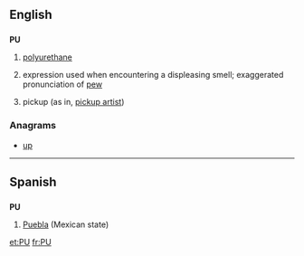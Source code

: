 {{also|Appendix:Variations of "pu"}}
==English==

==={{initialism}}===
'''PU'''

# {{organic compound}} [[polyurethane]]
# {{slang}} expression used when encountering a displeasing smell; exaggerated pronunciation of [[pew]]
# {{Internet slang}} pickup (as in, [[pickup artist]])

===Anagrams===
* [[up#English|up]]

----

==Spanish==

==={{abbreviation|Spanish}}===
'''PU'''

# [[Puebla]] (Mexican state)

[[et:PU]]
[[fr:PU]]